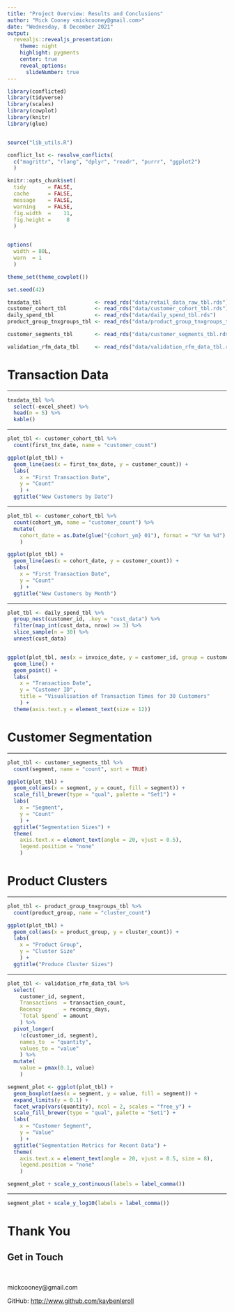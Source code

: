 ```yaml
---
title: "Project Overview: Results and Conclusions"
author: "Mick Cooney <mickcooney@gmail.com>"
date: "Wednesday, 8 December 2021"
output:
  revealjs::revealjs_presentation:
    theme: night
    highlight: pygments
    center: true
    reveal_options:
      slideNumber: true
---
```



```r
library(conflicted)
library(tidyverse)
library(scales)
library(cowplot)
library(knitr)
library(glue)


source("lib_utils.R")

conflict_lst <- resolve_conflicts(
  c("magrittr", "rlang", "dplyr", "readr", "purrr", "ggplot2")
  )

knitr::opts_chunk$set(
  tidy       = FALSE,
  cache      = FALSE,
  message    = FALSE,
  warning    = FALSE,
  fig.width  =    11,
  fig.height =     8
  )


options(
  width = 80L,
  warn  = 1 
  )

theme_set(theme_cowplot())

set.seed(42)
```

```r
tnxdata_tbl                 <- read_rds("data/retail_data_raw_tbl.rds")
customer_cohort_tbl         <- read_rds("data/customer_cohort_tbl.rds")
daily_spend_tbl             <- read_rds("data/daily_spend_tbl.rds")
product_group_tnxgroups_tbl <- read_rds("data/product_group_tnxgroups_tbl.rds")

customer_segments_tbl       <- read_rds("data/customer_segments_tbl.rds")

validation_rfm_data_tbl     <- read_rds("data/validation_rfm_data_tbl.rds")
```



# Transaction Data

---

```r
tnxdata_tbl %>%
  select(-excel_sheet) %>%
  head(n = 5) %>%
  kable()
```

---

```r
plot_tbl <- customer_cohort_tbl %>%
  count(first_tnx_date, name = "customer_count")

ggplot(plot_tbl) +
  geom_line(aes(x = first_tnx_date, y = customer_count)) +
  labs(
    x = "First Transaction Date",
    y = "Count"
    ) +
  ggtitle("New Customers by Date")
```

---

```r
plot_tbl <- customer_cohort_tbl %>%
  count(cohort_ym, name = "customer_count") %>%
  mutate(
    cohort_date = as.Date(glue("{cohort_ym} 01"), format = "%Y %m %d")
    )

ggplot(plot_tbl) +
  geom_line(aes(x = cohort_date, y = customer_count)) +
  labs(
    x = "First Transaction Date",
    y = "Count"
    ) +
  ggtitle("New Customers by Month")
```

---

```r
plot_tbl <- daily_spend_tbl %>%
  group_nest(customer_id, .key = "cust_data") %>%
  filter(map_int(cust_data, nrow) >= 3) %>%
  slice_sample(n = 30) %>%
  unnest(cust_data)


ggplot(plot_tbl, aes(x = invoice_date, y = customer_id, group = customer_id)) +
  geom_line() +
  geom_point() +
  labs(
    x = "Transaction Date",
    y = "Customer ID",
    title = "Visualisation of Transaction Times for 30 Customers"
    ) +
  theme(axis.text.y = element_text(size = 12))
```

# Customer Segmentation

---


```r
plot_tbl <- customer_segments_tbl %>%
  count(segment, name = "count", sort = TRUE)

ggplot(plot_tbl) +
  geom_col(aes(x = segment, y = count, fill = segment)) +
  scale_fill_brewer(type = "qual", palette = "Set1") +
  labs(
    x = "Segment",
    y = "Count"
    ) +
  ggtitle("Segmentation Sizes") +
  theme(
    axis.text.x = element_text(angle = 20, vjust = 0.5),
    legend.position = "none"
    )
```


# Product Clusters

---

```r
plot_tbl <- product_group_tnxgroups_tbl %>%
  count(product_group, name = "cluster_count")

ggplot(plot_tbl) +
  geom_col(aes(x = product_group, y = cluster_count)) +
  labs(
    x = "Product Group",
    y = "Cluster Size"
    ) +
  ggtitle("Produce Cluster Sizes")
```


---

```r
plot_tbl <- validation_rfm_data_tbl %>%
  select(
    customer_id, segment,
    Transactions  = transaction_count,
    Recency       = recency_days,
    `Total Spend` = amount
    ) %>%
  pivot_longer(
    !c(customer_id, segment),
    names_to  = "quantity",
    values_to = "value"
    ) %>%
  mutate(
    value = pmax(0.1, value)
    )

segment_plot <- ggplot(plot_tbl) +
  geom_boxplot(aes(x = segment, y = value, fill = segment)) +
  expand_limits(y = 0.1) +
  facet_wrap(vars(quantity), ncol = 2, scales = "free_y") +
  scale_fill_brewer(type = "qual", palette = "Set1") +
  labs(
    x = "Customer Segment",
    y = "Value"
    ) +
  ggtitle("Segmentation Metrics for Recent Data") +
  theme(
    axis.text.x = element_text(angle = 20, vjust = 0.5, size = 8),
    legend.position = "none"
    )

segment_plot + scale_y_continuous(labels = label_comma())
```

---

```r
segment_plot + scale_y_log10(labels = label_comma())
```



# Thank You

## Get in Touch

\


mickcooney@gmail.com

GitHub: <http://www.github.com/kaybenleroll>

